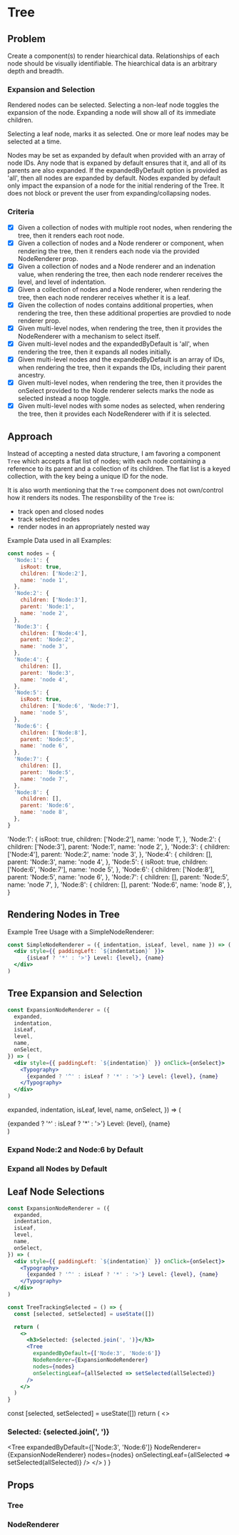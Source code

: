
<Meta title="2020-02-28: Tree" />

# Tree

## Problem

Create a component(s) to render hiearchical data. Relationships of each node should be visually identifiable. The hiearchical data is an arbitrary depth and breadth.

### Expansion and Selection

Rendered nodes can be selected. Selecting a non-leaf node toggles the expansion of the node. Expanding a node will show all of its immediate children.

Selecting a leaf node, marks it as selected. One or more leaf nodes may be selected at a time.

Nodes may be set as expanded by default when provided with an array of node IDs. Any node that is expaned by default ensures that it, and all of its parents are also expanded. If the expandedByDefault option is provided as 'all', then all nodes are expanded by default. Nodes expanded by default only impact the expansion of a node for the initial rendering of the Tree. It does not block or prevent the user from expanding/collapsing nodes.

### Criteria

- [x] Given a collection of nodes with multiple root nodes, when rendering the tree, then it renders each root node.
- [x] Given a collection of nodes and a Node renderer or component, when rendering the tree, then it renders each node via the provided NodeRenderer prop.
- [x] Given a collection of nodes and a Node renderer and an indenation value, when rendering the tree, then each node renderer receives the level, and level of indentation.
- [x] Given a collection of nodes and a Node renderer, when rendering the tree, then each node renderer receives whether it is a leaf.
- [x] Given the collection of nodes contains additional properties, when rendering the tree, then these additional properties are provdied to node renderer prop.
- [x] Given multi-level nodes, when rendering the tree, then it provides the NodeRenderer with a mechanism to select itself.
- [x] Given multi-level nodes and the expandedByDefault is 'all', when rendering the tree, then it expands all nodes initially.
- [x] Given multi-level nodes and the expandedByDefault is an array of IDs, when rendering the tree, then it expands the IDs, including their parent ancestry.
- [x] Given multi-level nodes, when rendering the tree, then it provides the onSelect provided to the Node renderer selects marks the node as selected instead a noop toggle.
- [x] Given multi-level nodes with some nodes as selected, when rendering the tree, then it provides each NodeRenderer with if it is selected.

## Approach

Instead of accepting a nested data structure, I am favoring a component `Tree` which accepts a flat list of nodes; with each node containing a reference to its parent and a collection of its children. The flat list is a keyed collection, with the key being a unique ID for the node.

It is also worth mentioning that the `Tree` component does not own/control how it renders its nodes. The responsbility of the `Tree` is:

- track open and closed nodes
- track selected nodes
- render nodes in an appropriately nested way

Example Data used in all Examples:

```js
const nodes = {
  'Node:1': {
    isRoot: true,
    children: ['Node:2'],
    name: 'node 1',
  },
  'Node:2': {
    children: ['Node:3'],
    parent: 'Node:1',
    name: 'node 2',
  },
  'Node:3': {
    children: ['Node:4'],
    parent: 'Node:2',
    name: 'node 3',
  },
  'Node:4': {
    children: [],
    parent: 'Node:3',
    name: 'node 4',
  },
  'Node:5': {
    isRoot: true,
    children: ['Node:6', 'Node:7'],
    name: 'node 5',
  },
  'Node:6': {
    children: ['Node:8'],
    parent: 'Node:5',
    name: 'node 6',
  },
  'Node:7': {
    children: [],
    parent: 'Node:5',
    name: 'node 7',
  },
  'Node:8': {
    children: [],
    parent: 'Node:6',
    name: 'node 8',
  },
}
```

  'Node:1': {
    isRoot: true,
    children: ['Node:2'],
    name: 'node 1',
  },
  'Node:2': {
    children: ['Node:3'],
    parent: 'Node:1',
    name: 'node 2',
  },
  'Node:3': {
    children: ['Node:4'],
    parent: 'Node:2',
    name: 'node 3',
  },
  'Node:4': {
    children: [],
    parent: 'Node:3',
    name: 'node 4',
  },
  'Node:5': {
    isRoot: true,
    children: ['Node:6', 'Node:7'],
    name: 'node 5',
  },
  'Node:6': {
    children: ['Node:8'],
    parent: 'Node:5',
    name: 'node 6',
  },
  'Node:7': {
    children: [],
    parent: 'Node:5',
    name: 'node 7',
  },
  'Node:8': {
    children: [],
    parent: 'Node:6',
    name: 'node 8',
  },
}

## Rendering Nodes in Tree

Example Tree Usage with a SimpleNodeRenderer:

```jsx
const SimpleNodeRenderer = ({ indentation, isLeaf, level, name }) => (
  <div style={{ paddingLeft: `${indentation}` }}>
      {isLeaf ? '*' : '>'} Level: {level}, {name}
  </div>
)
```

<Preview>
  <Tree nodes={nodes} NodeRenderer={SimpleNodeRenderer} />
</Preview>

## Tree Expansion and Selection

```jsx
const ExpansionNodeRenderer = ({
  expanded,
  indentation,
  isLeaf,
  level,
  name,
  onSelect,
}) => (
  <div style={{ paddingLeft: `${indentation}` }} onClick={onSelect}>
    <Typography>
      {expanded ? '^' : isLeaf ? '*' : '>'} Level: {level}, {name}
    </Typography>
  </div>
)
```

  expanded,
  indentation,
  isLeaf,
  level,
  name,
  onSelect,
}) => (
  <div style={{ paddingLeft: `${indentation}` }} onClick={onSelect}>
    <Typography>
      {expanded ? '^' : isLeaf ? '*' : '>'} Level: {level}, {name}
    </Typography>
  </div>
)

### Expand Node:2 and Node:6 by Default

<Preview>
  <Tree
    expandedByDefault={['Node:2', 'Node:6']}
    NodeRenderer={ExpansionNodeRenderer}
    nodes={nodes}
  />
</Preview>

### Expand all Nodes by Default

<Preview>
  <Tree
    expandedByDefault="all"
    NodeRenderer={ExpansionNodeRenderer}
    nodes={nodes}
  />
</Preview>

## Leaf Node Selections

```jsx
const ExpansionNodeRenderer = ({
  expanded,
  indentation,
  isLeaf,
  level,
  name,
  onSelect,
}) => (
  <div style={{ paddingLeft: `${indentation}` }} onClick={onSelect}>
    <Typography>
      {expanded ? '^' : isLeaf ? '*' : '>'} Level: {level}, {name}
    </Typography>
  </div>
)

const TreeTrackingSelected = () => {
  const [selected, setSelected] = useState([])

  return (
    <>
      <h3>Selected: {selected.join(', ')}</h3>
      <Tree
        expandedByDefault={['Node:3', 'Node:6']}
        NodeRenderer={ExpansionNodeRenderer}
        nodes={nodes}
        onSelectingLeaf={allSelected => setSelected(allSelected)}
      />
    </>
  )
}
```

  const [selected, setSelected] = useState([])
  return (
    <>
      <h3>Selected: {selected.join(', ')}</h3>
      <Tree
        expandedByDefault={['Node:3', 'Node:6']}
        NodeRenderer={ExpansionNodeRenderer}
        nodes={nodes}
        onSelectingLeaf={allSelected => setSelected(allSelected)}
      />
    </>
  )
}

<Preview>
  <TreeTrackingSelected />
</Preview>


## Props

### Tree

<Props of={Tree} />

### NodeRenderer

<Props of={SimpleNodeRenderer} />
